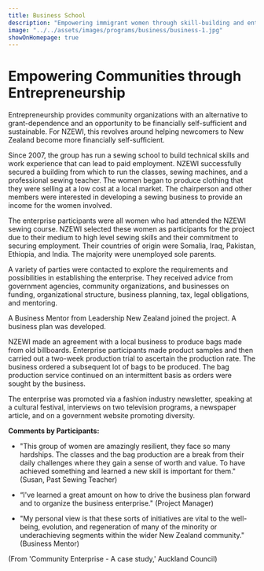 ```yaml
---
title: Business School
description: "Empowering immigrant women through skill-building and entrepreneurial ventures."
image: "../../assets/images/programs/business/business-1.jpg"
showOnHomepage: true
---
```


# Empowering Communities through Entrepreneurship

Entrepreneurship provides community organizations with an alternative to grant-dependence and an opportunity to be financially self-sufficient and sustainable. For NZEWI, this revolves around helping newcomers to New Zealand become more financially self-sufficient.

Since 2007, the group has run a sewing school to build technical skills and work experience that can lead to paid employment. NZEWI successfully secured a building from which to run the classes, sewing machines, and a professional sewing teacher. The women began to produce clothing that they were selling at a low cost at a local market. The chairperson and other members were interested in developing a sewing business to provide an income for the women involved.

The enterprise participants were all women who had attended the NZEWI sewing course. NZEWI selected these women as participants for the project due to their medium to high level sewing skills and their commitment to securing employment. Their countries of origin were Somalia, Iraq, Pakistan, Ethiopia, and India. The majority were unemployed sole parents.

A variety of parties were contacted to explore the requirements and possibilities in establishing the enterprise. They received advice from government agencies, community organizations, and businesses on funding, organizational structure, business planning, tax, legal obligations, and mentoring.

A Business Mentor from Leadership New Zealand joined the project. A business plan was developed.

NZEWI made an agreement with a local business to produce bags made from old billboards. Enterprise participants made product samples and then carried out a two-week production trial to ascertain the production rate. The business ordered a subsequent lot of bags to be produced. The bag production service continued on an intermittent basis as orders were sought by the business.

The enterprise was promoted via a fashion industry newsletter, speaking at a cultural festival, interviews on two television programs, a newspaper article, and on a government website promoting diversity.

**Comments by Participants:**

- "This group of women are amazingly resilient, they face so many hardships. The classes and the bag production are a break from their daily challenges where they gain a sense of worth and value. To have achieved something and learned a new skill is important for them." (Susan, Past Sewing Teacher)

- “I've learned a great amount on how to drive the business plan forward and to organize the business enterprise." (Project Manager)

- "My personal view is that these sorts of initiatives are vital to the well-being, evolution, and regeneration of many of the minority or underachieving segments within the wider New Zealand community." (Business Mentor)

(From 'Community Enterprise - A case study,' Auckland Council)